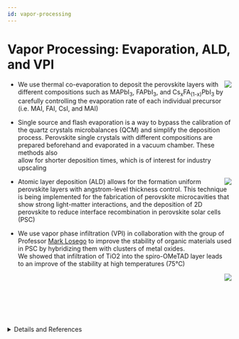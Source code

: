 ```yaml
---
id: vapor-processing
---
```



# Vapor Processing: Evaporation, ALD, and VPI

<img src={i1} align="right" className="research-img"/>

- We use thermal co-evaporation to deposit the perovskite layers with different compositions such as MAPbI<sub>3</sub>, FAPbI<sub>3</sub>, and Cs<sub>x</sub>FA<sub>(1-x)</sub>PbI<sub>3</sub> by carefully controlling the evaporation rate of each individual precursor (i.e. MAI, FAI, CsI, and MAI) 

- Single source and flash evaporation is a way to bypass the calibration of the quartz crystals microbalances (QCM) and simplify the deposition process. Perovskite single crystals with different compositions are prepared beforehand and evaporated in a vacuum chamber. These methods also <br/> allow for shorter deposition times, which is of interest for industry upscaling

<img src={i2} align="right" className="research-img"/>

- Atomic layer deposition (ALD) allows for the formation uniform perovskite layers with angstrom-level thickness control. This technique is being implemented for the fabrication of perovskite microcavities that show strong light-matter interactions, and the deposition of 2D perovskite to reduce interface recombination in perovskite solar cells (PSC)

- We use vapor phase infiltration (VPI) in collaboration with the group of Professor [Mark Losego](https://www.mse.gatech.edu/people/mark-losego) to improve the stability of organic materials used in PSC by hybridizing them with clusters of metal oxides.<br/> We showed that infiltration of TiO2 into the spiro-OMeTAD layer leads <br/> to an improve of the stability at high temperatures (75°C)

<img src={i3} align="right" className="research-img"/>

<br/><br/><br/><br/><br/><br/>

<details>
<summary>Details and References</summary>

Group Members: [Andres](../People/Graduate%20Students/andres) [Martin](../People/Graduate%20Students/martin) [Kunal](#) [Carlo](../People/Research%20Scientists/carlo)

Perovskite solar cells (PSCs) have achieved a record efficiency of 25.6% by using spin coating for the deposition of most of the layers involved. Careful control of the phase purity, morphology, and thus optoelectronic properties of the layers has been crucial to achieve these results. However, there are many drawbacks of the spin coating deposition approach, such as low throughput, extensive amounts of toxic solvents, low quality of films near the edges of the substrates, the presence of large defects in the film, and solvent orthogonality. These drawbacks translate into roadblocks for thin film processing in large scale. We study the deposition of energy materials by different vacuum-based deposition techniques to address these concerns.

1. [ACS Appl. Mater. Interfaces 2022, 14, 30, 34269–34280](https://pubs.acs.org/toc/aamick/14/30)
2. [Chem. Mater. 2022, 34, 6, 2553–2561](https://pubs.acs.org/doi/abs/10.1021/acs.chemmater.1c03093)
3. [ACS Energy Lett. 2023, 8, 3, 1408–1415](https://pubs.acs.org/doi/abs/10.1021/acsenergylett.2c02419)
4. [ACS Energy Lett. 2023, 8, 1, 844–852](https://pubs.acs.org/toc/aelccp/8/1)

</details>

